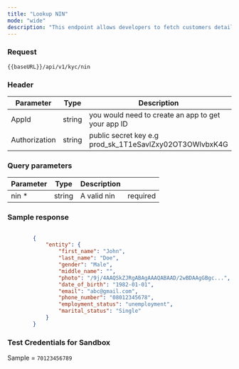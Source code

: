 ```yaml
---
title: "Lookup NIN"
mode: "wide"
description: "This endpoint allows developers to fetch customers details using the National Identification Number (NIN) of the customer"
---
```



### Request

```text [GET]
{{baseURL}}/api/v1/kyc/nin
```

### Header

| Parameter | Type | Description |
| --- | --- | --- |
| AppId | string | you would need to create an app to get your app ID |
| Authorization | string | public secret key e.g prod_sk_1T1eSavlZxy02OT3OWlvbxK4G |

### Query parameters

| Parameter | Type | Description |  |
| --- | --- | --- | --- |
| nin \* | string | A valid nin | required |

### Sample response
```json [200]

        {
            "entity": {
                "first_name": "John",
                "last_name": "Doe",
                "gender": "Male",
                "middle_name": "",
                "photo": "/9j/4AAQSkZJRgABAgAAAQABAAD/2wBDAAgGBgc...",
                "date_of_birth": "1982-01-01",
                "email": "abc@gmail.com",
                "phone_number": "08012345678",
                "employment_status": "unemployment",
                "marital_status": "Single"
            }
        } 
```


### Test Credentials for Sandbox


Sample = `70123456789`